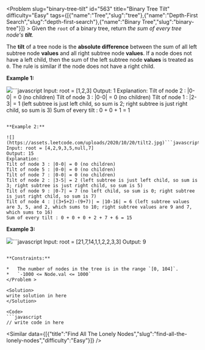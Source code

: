 
<Problem slug="binary-tree-tilt" id="563" title="Binary Tree Tilt" difficulty="Easy" tags={[{"name":"Tree","slug":"tree"},{"name":"Depth-First Search","slug":"depth-first-search"},{"name":"Binary Tree","slug":"binary-tree"}]} >
    Given the `root` of a binary tree, return _the sum of every tree node's **tilt**._

The **tilt** of a tree node is the **absolute difference** between the sum of all left subtree node **values** and all right subtree node **values**. If a node does not have a left child, then the sum of the left subtree node **values** is treated as `0`. The rule is similar if the node does not have a right child.

**Example 1:**

![](https://assets.leetcode.com/uploads/2020/10/20/tilt1.jpg)```javascript 
Input: root = [1,2,3]
Output: 1
Explanation: 
Tilt of node 2 : |0-0| = 0 (no children)
Tilt of node 3 : |0-0| = 0 (no children)
Tilt of node 1 : |2-3| = 1 (left subtree is just left child, so sum is 2; right subtree is just right child, so sum is 3)
Sum of every tilt : 0 + 0 + 1 = 1
```

**Example 2:**

![](https://assets.leetcode.com/uploads/2020/10/20/tilt2.jpg)```javascript 
Input: root = [4,2,9,3,5,null,7]
Output: 15
Explanation: 
Tilt of node 3 : |0-0| = 0 (no children)
Tilt of node 5 : |0-0| = 0 (no children)
Tilt of node 7 : |0-0| = 0 (no children)
Tilt of node 2 : |3-5| = 2 (left subtree is just left child, so sum is 3; right subtree is just right child, so sum is 5)
Tilt of node 9 : |0-7| = 7 (no left child, so sum is 0; right subtree is just right child, so sum is 7)
Tilt of node 4 : |(3+5+2)-(9+7)| = |10-16| = 6 (left subtree values are 3, 5, and 2, which sums to 10; right subtree values are 9 and 7, which sums to 16)
Sum of every tilt : 0 + 0 + 0 + 2 + 7 + 6 = 15
```

**Example 3:**

![](https://assets.leetcode.com/uploads/2020/10/20/tilt3.jpg)```javascript 
Input: root = [21,7,14,1,1,2,2,3,3]
Output: 9
```

**Constraints:**

*   The number of nodes in the tree is in the range `[0, 104]`.
*   `-1000 <= Node.val <= 1000`
</Problem >

<Solution>
write solution in here
</Solution>

<Code>
```javascript
// write code in here
```
</Code>

<Similar data={[{"title":"Find All The Lonely Nodes","slug":"find-all-the-lonely-nodes","difficulty":"Easy"}]} />
